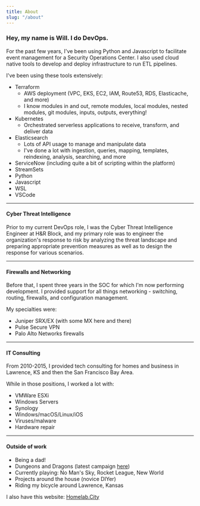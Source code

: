 ```yaml
---
title: About
slug: "/about"
---
```


### Hey, my name is Will. I do DevOps.

For the past few years, I've been using Python and Javascript to facilitate event management for a Security Operations Center. I also used cloud native tools to develop and deploy infrastructure to run ETL pipelines.

I've been using these tools extensively:

- Terraform
  - AWS deployment (VPC, EKS, EC2, IAM, Route53, RDS, Elasticache, and more)
  - I know modules in and out, remote modules, local modules, nested modules, git modules, inputs, outputs, everything!
- Kubernetes
  - Orchestrated serverless applications to receive, transform, and deliver data
- Elasticsearch
  - Lots of API usage to manage and manipulate data
  - I've done a lot with ingestion, queries, mapping, templates, reindexing, analysis, searching, and more
- ServiceNow (including quite a bit of scripting within the platform)
- StreamSets
- Python
- Javascript
- WSL
- VSCode

---

#### Cyber Threat Intelligence

Prior to my current DevOps role, I was the Cyber Threat Intelligence Engineer at H&R Block, and my primary role was to engineer the organization's response to risk by analyzing the threat landscape and preparing appropriate prevention measures as well as to design the response for various scenarios.

---

#### Firewalls and Networking

Before that, I spent three years in the SOC for which I'm now performing development. I provided support for all things networking - switching, routing, firewalls, and configuration management.

My specialties were:

- Juniper SRX/EX (with some MX here and there)
- Pulse Secure VPN
- Palo Alto Networks firewalls

---

#### IT Consulting

From 2010-2015, I provided tech consulting for homes and business in Lawrence, KS and then the San Francisco Bay Area.

While in those positions, I worked a lot with:

- VMWare ESXi
- Windows Servers
- Synology
- Windows/macOS/Linux/iOS
- Viruses/malware
- Hardware repair

---

#### Outside of work

- Being a dad!
- Dungeons and Dragons (latest campaign [here](https://icespire.rakara.net/))
- Currently playing: No Man's Sky, Rocket League, New World
- Projects around the house (novice DIYer)
- Riding my bicycle around Lawrence, Kansas

I also have this website: [Homelab.City](https://homelab.city)
